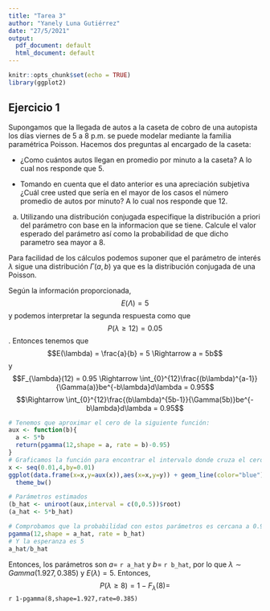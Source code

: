 ```yaml
---
title: "Tarea 3"
author: "Yanely Luna Gutiérrez"
date: "27/5/2021"
output:
  pdf_document: default
  html_document: default
---
```


```r
knitr::opts_chunk$set(echo = TRUE)
library(ggplot2)
```

## Ejercicio 1

Supongamos que la llegada de autos a la caseta de cobro de una autopista los días viernes de 5
a 8 p.m. se puede modelar mediante la familia paramétrica Poisson. Hacemos dos preguntas
al encargado de la caseta:

+ ¿Como cuántos autos llegan en promedio por minuto a la caseta? A lo cual nos responde
que 5.

+ Tomando en cuenta que el dato anterior es una apreciación subjetiva ¿Cuál cree usted
que sería en el mayor de los casos el número promedio de autos por minuto? A lo cual
nos responde que 12.

a) Utilizando una distribución conjugada especifique la distribución a priori del parámetro
con base en la informacion que se tiene. Calcule el valor esperado del parámetro así
como la probabilidad de que dicho parametro sea mayor a 8.

Para facilidad de los cálculos podemos suponer que el parámetro de interés $\lambda$ sigue una distribución $\Gamma(a,b)$ ya que es la distribución conjugada de una Poisson.

Según la información proporcionada, $$E(\Lambda) = 5$$ y podemos interpretar la segunda respuesta como que $$P(\lambda \geq 12) = 0.05$$. Entonces tenemos que $$E(\lambda) = \frac{a}{b} = 5 \Rightarrow a = 5b$$ 
 y $$F_{\lambda}(12) = 0.95 \Rightarrow \int_{0}^{12}\frac{(b\lambda)^{a-1}}{\Gamma(a)}be^{-b\lambda}d\lambda = 0.95$$
 $$\Rightarrow \int_{0}^{12}\frac{(b\lambda)^{5b-1}}{\Gamma(5b)}be^{-b\lambda}d\lambda = 0.95$$
```r
# Tenemos que aproximar el cero de la siguiente función:
aux <- function(b){
  a <- 5*b
  return(pgamma(12,shape = a, rate = b)-0.95)
}
# Graficamos la función para encontrar el intervalo donde cruza el cero
x <- seq(0.01,4,by=0.01)
ggplot(data.frame(x=x,y=aux(x)),aes(x=x,y=y)) + geom_line(color="blue") +
  theme_bw()

# Parámetros estimados
(b_hat <- uniroot(aux,interval = c(0,0.5))$root)
(a_hat <- 5*b_hat)

# Comprobamos que la probabilidad con estos parámetros es cercana a 0.95
pgamma(12,shape = a_hat, rate = b_hat)
# Y la esperanza es 5
a_hat/b_hat
```
Entonces, los parámetros son $a=$ `r a_hat` y $b=$ `r b_hat`, por lo que $\lambda \sim Gamma(1.927,0.385)$ y $E(\lambda) = 5$. Entonces, $$P(\lambda \geq 8) = 1- F_{\lambda}(8) = $$ `r 1-pgamma(8,shape=1.927,rate=0.385)` 


